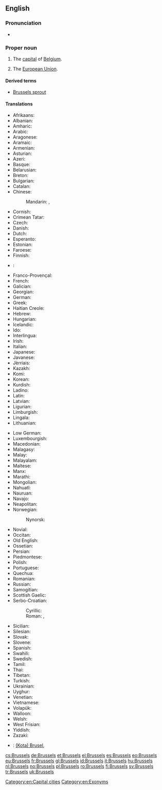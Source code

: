 ==English==
{{wikipedia}}

===Pronunciation===
* {{a|UK|US}} {{IPA|/ˈbɹʌsəlz/}}

===Proper noun===
{{en-proper noun}}

# The [[capital]] of [[Belgium]].
# {{context|idiomatic|lang=en}} The [[European Union]].

====Derived terms====
* [[Brussels sprout]]

====Translations====
{{trans-top|capital of Belgium}}
* Afrikaans: {{t-|af|Brussel}}
* Albanian: {{t+|sq|Brukseli}}
* Amharic: {{t-|am|ብሩክሴል|sc=Ethi}}
* Arabic: {{t-|ar|بروكسل|m|tr=bruksel}}
* Aragonese: {{t-|an|Bruselas}}
* Aramaic: {{tø|arc|ܒܪܘܟܣܠ|tr=brwksel}}
* Armenian: {{t-|hy|Բրյուսել|tr=Bryusel}}
* Asturian: {{t-|ast|Bruseles}}
* Azeri: {{t-|az|Brüssel}}
* Basque: {{t+|eu|Brusela}}
* Belarusian: {{t-|be|Горад Брусель}}
* Breton: {{t-|br|Brusel}}
* Bulgarian: {{t+|bg|Брюксел}}
* Catalan: {{t-|ca|Brussel·les}}
* Chinese:
*: Mandarin: {{t|cmn|布魯塞爾|sc=Hani}}, {{t|cmn|布鲁塞尔|tr=Bùlǔsài'ěr|sc=Hani}}
* Cornish: {{t-|kw|Brusselas}}
* Crimean Tatar: {{tø|crh|Brüksel}}
* Czech: {{t+|cs|Brusel}}
* Danish: {{t-|da|Bruxelles}}
* Dutch: {{t+|nl|Brussel|n}}
* Esperanto: {{t-|eo|Bruselo}}
* Estonian: {{t+|et|Brüssel}}
* Faroese: {{t-|fo|Brussel}}
* Finnish: {{t+|fi|Bryssel}}
* {{ttbc|vls}}: {{tø|vls|Brussel}}
* Franco-Provençal: {{tø|frp|Brussèles}}
* French: {{t+|fr|Bruxelles|f}}
* Galician: {{t+|gl|Bruxelas}}
* Georgian: {{t-|ka|ბრიუსელი|tr=briuseli|sc=Geor}}
* German: {{t+|de|Brüssel|n}}
* Greek: {{t+|el|Βρυξέλλες|f|tr=Vrikséles}}
* Haitian Creole: {{tø|ht|Briksèl}}
* Hebrew: {{t-|he|בריסל|tr=Brisel}}
* Hungarian: {{t+|hu|Brüsszel}}
* Icelandic: {{t+|is|Brussel}}
* Ido: {{t-|io|Bruxel}}
* Interlingua: {{t-|ia|Brussel}}
* Irish: {{t+|ga|Bruiséil|f|alt=an Bhruiséil}}
* Italian: {{t-|it|Bruxelles|f}}
* Japanese: {{t-|ja|ブリュッセル|tr=Buryusseru}}
* Javanese: {{t-|jv|Brussel}}
* Jèrriais: {{tø|roa-jer|Bruxelles|f}}
* Kazakh: {{t-|kk|Бруссел|sc=Cyrl}}
* Komi: {{tø|kv|Брюссель|sc=Cyrl}}
* Korean: {{t+|ko|브뤼셀|tr=beuruisel|sc=Hang}}
* Kurdish: {{t+|ku|Bruksel|sc=ku-Arab}}
* Ladino: {{tø|lad|Bruselas}}
* Latin: {{t-|la|Bruxellae}}
* Latvian: {{t-|lv|Brisele}}
* Ligurian: {{tø|lij|Bruxelles}}
* Limburgish: {{t-|li|Brussel}}
* Lingala: {{t-|ln|Bruxelles}}
* Lithuanian: {{t-|lt|Briuselis}}
{{trans-mid}}
* Low German: {{t-|nds|Brüssel}}
* Luxembourgish: {{t+|lb|Bréissel}}
* Macedonian: {{t-|mk|Брисел|tr=Brísel}}
* Malagasy: {{t-|mg|Brussel}}
* Malay: {{t-|ms|Brussels}}
* Malayalam: {{t-|ml|ബ്രസല്‍സ്|sc=Mlym}}
* Maltese: {{t-|mt|Brussel}}
* Manx: {{t-|gv|Yn Vrussyl}}
* Marathi: {{t-|mr|ब्रसेल्स|sc=Deva}}
* Mongolian: {{t-|mn|Брюссель|sc=Cyrl}}
* Nahuatl: {{t-|nah|Bruxelah}}
* Nauruan: {{t-|na|Brussels}}
* Navajo: {{tø|nv|Bwasel}}
* Neapolitan: {{tø|nap|Bruxelles}}
* Norwegian: {{t+|no|Brussel}}
*: Nynorsk: {{t-|nn|Brussel}}
* Novial: {{tø|nov|Bruxelles}}
* Occitan: {{t-|oc|Brussèlas}}
* Old English: {{t-|ang|Brysel}}
* Ossetian: {{tø|os|Брюссель}}
* Persian: {{t+|fa|بروکسل|tr=bruksel}}
* Piedmontese: {{tø|pms|Brussel}}
* Polish: {{t+|pl|Bruksela|f}}
* Portuguese: {{t-|pt|Bruxelas}}
* Quechua: {{t-|qu|Brussel}}
* Romanian: {{t+|ro|Bruxelles}}
* Russian: {{t+|ru|Брюссель|m|tr=Brjussél’}}
* Samogitian: {{tø|sgs|Briuselis}}
* Scottish Gaelic: {{t-|gd|A' Bhruiseal}}
* Serbo-Croatian:
*: Cyrillic: {{t-|sh|Брисел|m|sc=Cyrl}}
*: Roman: {{t-|sh|Brisel|m}}, {{t-|sh|Bruxelles|m}} {{qualifier|Croatia}}
* Sicilian: {{t-|scn|Bruxelles}}
* Silesian: {{tø|szl|Bruksela}}
* Slovak: {{t-|sk|Brusel}}
* Slovene: {{t+|sl|Bruselj|alt=Brúselj|m}}
* Spanish: {{t+|es|Bruselas|f}}
* Swahili: {{t-|sw|Brussels}}
* Swedish: {{t+|sv|Bryssel|n}}
* Tamil: {{t-|ta|பிரசல்ஸ்}}
* Thai: {{t-|th|บรัสเซลส์|tr=bàràtsen}}
* Tibetan: {{t-|bo|པུའུ་ལུའུ་སེར}}
* Turkish: {{t+|tr|Brüksel}}
* Ukrainian: {{t-|uk|Брюссель}}
* Uyghur: {{t-|ug|بريۇسسېل|tr=briussel}}
* Venetian: {{tø|vec|Borseła}}
* Vietnamese: {{t-|vi|Bruxelles}}
* Volapük: {{t-|vo|Brussel}}
* Walloon: {{t-|wa|Brussele}}
* Welsh: {{t-|cy|Brwsel}}
* West Frisian: {{t-|fy|Brussel}}
* Yiddish: {{t-|yi|בריסל}}
* Zazaki: {{qualifier|Southern Zazaki}} {{tø|zza|Bruksel}}
{{trans-bottom}}

{{checktrans-top}}
* {{ttbc|id}}: [[(Kota) Brusel]], {{t-|id|Brussel}}
{{trans-bottom}}

[[Category:en:Capital cities]]
[[Category:en:Exonyms]]

[[cs:Brussels]]
[[de:Brussels]]
[[et:Brussels]]
[[el:Brussels]]
[[es:Brussels]]
[[eo:Brussels]]
[[eu:Brussels]]
[[fr:Brussels]]
[[gl:Brussels]]
[[id:Brussels]]
[[it:Brussels]]
[[hu:Brussels]]
[[nl:Brussels]]
[[no:Brussels]]
[[pl:Brussels]]
[[ro:Brussels]]
[[fi:Brussels]]
[[sv:Brussels]]
[[tr:Brussels]]
[[uk:Brussels]]